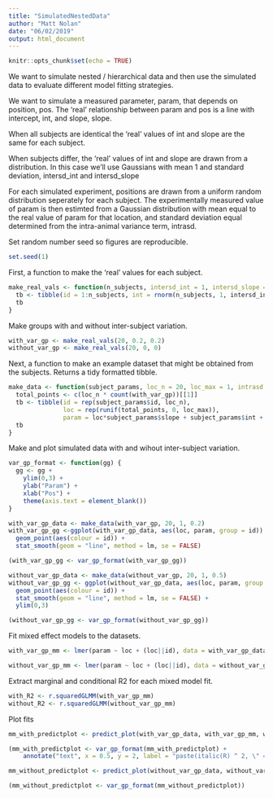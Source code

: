 ```yaml
---
title: "SimulatedNestedData"
author: "Matt Nolan"
date: "06/02/2019"
output: html_document
---
```


```r
knitr::opts_chunk$set(echo = TRUE)
```


We want to simulate nested / hierarchical data and then use the simulated data to evaluate different model fitting strategies.

We want to simulate a measured parameter, param, that depends on position, pos. The 'real' relationship between param and pos is a line with intercept, int, and slope, slope.

When all subjects are identical the 'real' values of int and slope are the same for each subject.

When subjects differ, the 'real' values of int and slope are drawn from a distribution. In this case we'll use Gaussians with mean 1 and standard deviation, intersd_int and intersd_slope

For each simulated experiment, positions are drawn from a uniform random distribution seperately for each subject. The experimentally measured value of param is then estimted from a Gaussian distribution with mean equal to the real value of param for that location, and standard deviation equal determined from the intra-animal variance term, intrasd.

Set random number seed so figures are reproducible.
```r
set.seed(1)
```


First, a function to make the 'real' values for each subject. 
```r
make_real_vals <- function(n_subjects, intersd_int = 1, intersd_slope = 1){
  tb <- tibble(id = 1:n_subjects, int = rnorm(n_subjects, 1, intersd_int), slope = rnorm(n_subjects, 1, intersd_slope))
  tb
}
```


Make groups with and without inter-subject variation.
```r
with_var_gp <- make_real_vals(20, 0.2, 0.2)
without_var_gp <- make_real_vals(20, 0, 0)
```


Next, a function to make an example dataset that might be obtained from the subjects. Returns a tidy formatted tibble.
```r
make_data <- function(subject_params, loc_n = 20, loc_max = 1, intrasd = 1) {
  total_points <- c(loc_n * count(with_var_gp))[[1]]
  tb <- tibble(id = rep(subject_params$id, loc_n),
               loc = rep(runif(total_points, 0, loc_max)),
               param = loc*subject_params$slope + subject_params$int + rnorm(total_points, 0, intrasd))
  tb
}
```


Make and plot simulated data with and wihout inter-subject variation.
```r
var_gp_format <- function(gg) {
  gg <- gg +
    ylim(0,3) +
    ylab("Param") +
    xlab("Pos") +
    theme(axis.text = element_blank())
}

with_var_gp_data <- make_data(with_var_gp, 20, 1, 0.2)
with_var_gp_gg <-ggplot(with_var_gp_data, aes(loc, param, group = id)) +
  geom_point(aes(colour = id)) +
  stat_smooth(geom = "line", method = lm, se = FALSE)

(with_var_gp_gg <- var_gp_format(with_var_gp_gg))

without_var_gp_data <- make_data(without_var_gp, 20, 1, 0.5)
without_var_gp_gg <- ggplot(without_var_gp_data, aes(loc, param, group = id)) +
  geom_point(aes(colour = id)) +
  stat_smooth(geom = "line", method = lm, se = FALSE) +
  ylim(0,3)

(without_var_gp_gg <- var_gp_format(without_var_gp_gg))
```

Fit mixed effect models to the datasets.
```r
with_var_gp_mm <- lmer(param ~ loc + (loc||id), data = with_var_gp_data, REML = FALSE)

without_var_gp_mm <- lmer(param ~ loc + (loc||id), data = without_var_gp_data, REML = FALSE)
```

Extract marginal and conditional R2 for each mixed model fit.
```r
with_R2 <- r.squaredGLMM(with_var_gp_mm)
without_R2 <- r.squaredGLMM(without_var_gp_mm)
```

Plot fits
```r
mm_with_predictplot <- predict_plot(with_var_gp_data, with_var_gp_mm, with_var_gp_data$loc, with_var_gp_data$param)

(mm_with_predictplot <- var_gp_format(mm_with_predictplot) +
    annotate("text", x = 0.5, y = 2, label = "paste(italic(R) ^ 2, \" = .75\")", parse = TRUE))

mm_without_predictplot <- predict_plot(without_var_gp_data, without_var_gp_mm, without_var_gp_data$loc, without_var_gp_data$param)

(mm_without_predictplot <- var_gp_format(mm_without_predictplot))


```


